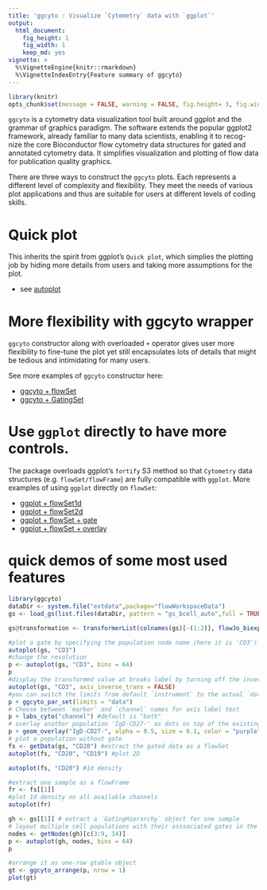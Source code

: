 ```yaml
---
title: 'ggcyto : Visualize `Cytometry` data with `ggplot`'
output:
  html_document:
    fig_height: 1
    fig_width: 1
    keep_md: yes
vignette: >    
  %\VignetteEngine{knitr::rmarkdown}
  %\VignetteIndexEntry{Feature summary of ggcyto}
---
```


```r
library(knitr)
opts_chunk$set(message = FALSE, warning = FALSE, fig.height= 3, fig.width= 5)
```
`ggcyto` is a cytometry data visualization tool built around ggplot and the grammar of graphics paradigm. The software extends the popular ggplot2 framework, already familiar to many data scientists, enabling it to recog-nize the core Bioconductor flow cytometry data structures for gated and annotated cytometry data. It simplifies visualization and plotting of flow data for publication quality graphics. 


There are three ways to construct the `ggcyto` plots. Each represents a different level of complexity and flexibility.  They meet the needs of various plot applications and thus are suitable for users at different levels of coding skills.

# Quick plot

This inherits the spirit from ggplot's `Quick plot`, which simplies the plotting job by hiding more details from users and taking more assumptions for the plot.

* see [autoplot](vignettes/autoplot.md)

# More flexibility with **ggcyto** wrapper

`ggcyto` constructor along with overloaded `+` operator gives user more flexibility to fine-tune the plot yet still encapsulates lots of details that might be tedious and intimidating for many users.

See more examples of `ggcyto` constructor here:

* [ggcyto + flowSet](vignettes/ggcyto.flowSet.md)
* [ggcyto + GatingSet](vignettes/ggcyto.GatingSet.md)

# Use `ggplot` directly to have more controls. 
The package overloads ggplot's `fortify` S3 method so that `Cytometry` data structures (e.g. `flowSet/flowFrame`) are fully compatible with `ggplot`. More examples of using `ggplot` directly on `flowSet`:

* [ggplot + flowSet1d](vignettes/advanced/ggplot.flowSet.1d.md)
* [ggplot + flowSet2d](vignettes/advanced/ggplot.flowSet.2d.md)
* [ggplot + flowSet + gate](vignettes/advanced/ggplot.flowSet.gate.md)
* [ggplot + flowSet + overlay](vignettes/advanced/ggplot.flowSet.overlay.md)

# quick demos of some most used features 

```r
library(ggcyto)
dataDir <- system.file("extdata",package="flowWorkspaceData")
gs <- load_gs(list.files(dataDir, pattern = "gs_bcell_auto",full = TRUE))
```

```r
gs@transformation <- transformerList(colnames(gs)[-(1:2)], flowJo_biexp_trans())
```

```r
#plot a gate by specifying the population node name (here it is 'CD3')
autoplot(gs, "CD3")
#change the resolution
p <- autoplot(gs, "CD3", bins = 64)
p
#display the transformed value at breaks label by turning off the inverse transform
autoplot(gs, "CD3", axis_inverse_trans = FALSE)
#you can switch the limits from default `instrument` to the actual `data` range
p + ggcyto_par_set(limits = "data")
# Choose between `marker` and `channel` names for axis label text
p + labs_cyto("channel") #default is "both"
# overlay another population 'IgD-CD27-' as dots on top of the existing plot
p + geom_overlay("IgD-CD27-", alpha = 0.5, size = 0.1, color = "purple")
# plot a population without gate
fs <- getData(gs, "CD20") #extract the gated data as a flowSet
autoplot(fs, "CD20", "CD19") #plot 2D
```

```r
autoplot(fs, "CD20") #1d density
```
```r
#extract one sample as a flowFrame
fr <- fs[[1]]
#plot 1d density on all available channels
autoplot(fr)
```

 
```r
gh <- gs[[1]] # extract a `GatingHierarchy` object for one sample
# layout multiple cell populations with their asssociated gates in the same plot.
nodes <- getNodes(gh)[c(3:9, 14)]
p <- autoplot(gh, nodes, bins = 64)
p
```

```r
#arrange it as one-row gtable object
gt <- ggcyto_arrange(p, nrow = 1)
plot(gt)
```



